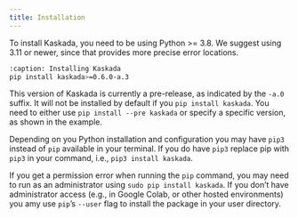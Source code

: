 ```yaml
---
title: Installation
---
```


To install Kaskada, you need to be using Python >= 3.8.
We suggest using 3.11 or newer, since that provides more precise error locations.

```bash
:caption: Installing Kaskada
pip install kaskada>=0.6.0-a.3
```

::: {.callout-warning}
This version of Kaskada is currently a pre-release, as indicated by the `-a.0` suffix.
It will not be installed by default if you `pip install kaskada`.
You need to either use `pip install --pre kaskada` or specify a specific version, as shown in the example.
:::

::: {.callout-tip}
Depending on you Python installation and configuration you may have `pip3` instead of `pip` available in your terminal.
If you do have `pip3` replace pip with `pip3` in your command, i.e., `pip3 install kaskada`.

If you get a permission error when running the `pip` command, you may need to run as an administrator using `sudo pip install kaskada`.
If you don't have administrator access (e.g., in Google Colab, or other hosted environments) you amy use `pip`’s `--user` flag to install the package in your user directory.
:::
